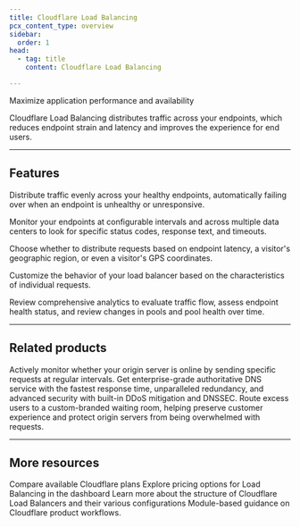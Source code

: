 ```yaml
---
title: Cloudflare Load Balancing
pcx_content_type: overview
sidebar:
  order: 1
head:
  - tag: title
    content: Cloudflare Load Balancing

---
```



<Description>

Maximize application performance and availability 
</Description>

<Plan id="traffic.load_balancing.properties.availability.summary" />

Cloudflare Load Balancing distributes traffic across your <GlossaryTooltip term="endpoint" link="/glossary/?term=endpoint">endpoints</GlossaryTooltip>, which reduces endpoint strain and latency and improves the experience for end users.

<Render file="non-contract-enablement" product="fundamentals" />

***

## Features

<Feature header="Load balancing and failover" href="/load-balancing/load-balancers/">

Distribute traffic evenly across your healthy endpoints, automatically failing over when an endpoint is unhealthy or unresponsive.


</Feature>

<Feature header="Active monitoring" href="/load-balancing/monitors/">

Monitor your endpoints at configurable intervals and across multiple data centers to look for specific status codes, response text, and timeouts.


</Feature>

<Feature header="Intelligent routing" href="/load-balancing/understand-basics/traffic-steering/">

Choose whether to distribute requests based on endpoint latency, a visitor's geographic region, or even a visitor's GPS coordinates.


</Feature>

<Feature header="Custom rules" href="/load-balancing/additional-options/load-balancing-rules/">

Customize the behavior of your load balancer based on the characteristics of individual requests.


</Feature>

<Feature header="Analytics" href="/load-balancing/reference/load-balancing-analytics/">

Review comprehensive analytics to evaluate traffic flow, assess endpoint health status, and review changes in pools and pool health over time.


</Feature>

***

## Related products

<RelatedProduct header="Standalone Health Checks" href="/health-checks/" product="health-checks">
Actively monitor whether your origin server is online by sending specific requests at regular intervals. 
</RelatedProduct>

<RelatedProduct header="DNS" href="/dns/" product="dns">
Get enterprise-grade authoritative DNS service with the fastest response time, unparalleled redundancy, and advanced security with built-in DDoS mitigation and DNSSEC. 
</RelatedProduct>

<RelatedProduct header="Waiting Room" href="/waiting-room/" product="waiting-room">
Route excess users to a custom-branded waiting room, helping preserve customer experience and protect origin servers from being overwhelmed with requests. 
</RelatedProduct>

***

## More resources

<CardGrid>

<LinkTitleCard title="Plans" href="https://www.cloudflare.com/plans/#overview" icon="document">
Compare available Cloudflare plans
</LinkTitleCard>

<LinkTitleCard title="Pricing" href="https://dash.cloudflare.com/?to=/:account/:zone/traffic/load-balancing/" icon="seti:shell">
Explore pricing options for Load Balancing in the dashboard
</LinkTitleCard>

<LinkTitleCard title="Reference Architecture" href="/reference-architecture/architectures/load-balancing/" icon="pen">
Learn more about the structure of Cloudflare Load Balancers and their various configurations 
</LinkTitleCard>

<LinkTitleCard title="Learning Paths" href="/learning-paths/" icon="open-book">
Module-based guidance on Cloudflare product workflows. 
</LinkTitleCard>

</CardGrid>
